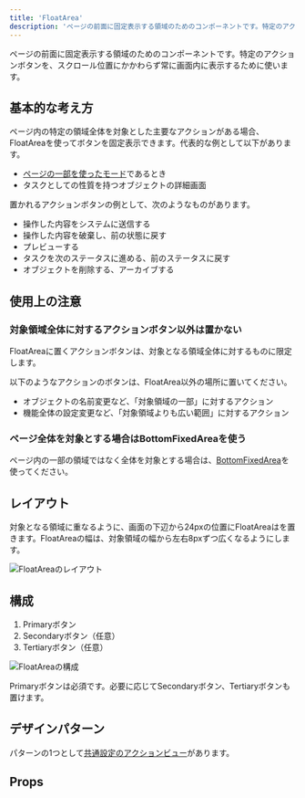 ```yaml
---
title: 'FloatArea'
description: 'ページの前面に固定表示する領域のためのコンポーネントです。特定のアクションボタンを、スクロール位置にかかわらず常に画面内に表示するために使います。'
---
```


ページの前面に固定表示する領域のためのコンポーネントです。特定のアクションボタンを、スクロール位置にかかわらず常に画面内に表示するために使います。

<ComponentStory name="FloatArea" />

## 基本的な考え方

ページ内の特定の領域全体を対象とした主要なアクションがある場合、FloatAreaを使ってボタンを固定表示できます。代表的な例として以下があります。

- [ページの一部を使ったモード](/products/design-patterns/modal-ui/#h3-3)であるとき
- タスクとしての性質を持つオブジェクトの詳細画面

置かれるアクションボタンの例として、次のようなものがあります。

- 操作した内容をシステムに送信する
- 操作した内容を破棄し、前の状態に戻す
- プレビューする
- タスクを次のステータスに進める、前のステータスに戻す
- オブジェクトを削除する、アーカイブする

## 使用上の注意

### 対象領域全体に対するアクションボタン以外は置かない

FloatAreaに置くアクションボタンは、対象となる領域全体に対するものに限定します。

以下のようなアクションのボタンは、FloatArea以外の場所に置いてください。

- オブジェクトの名前変更など、「対象領域の一部」に対するアクション
- 機能全体の設定変更など、「対象領域よりも広い範囲」に対するアクション

### ページ全体を対象とする場合はBottomFixedAreaを使う

ページ内の一部の領域ではなく全体を対象とする場合は、[BottomFixedArea](/products/components/bottom-fixed-area/)を使ってください。

## レイアウト

対象となる領域に重なるように、画面の下辺から24pxの位置にFloatAreaはを置きます。FloatAreaの幅は、対象領域の幅から左右8pxずつ広くなるようにします。

![FloatAreaのレイアウト](./images/float-area_layout.png)

## 構成

1. Primaryボタン
2. Secondaryボタン（任意）
3. Tertiaryボタン（任意）

![FloatAreaの構成](./images/float-area_composition.png)

Primaryボタンは必須です。必要に応じてSecondaryボタン、Tertiaryボタンも置けます。

## デザインパターン

パターンの1つとして[共通設定のアクションビュー](/products/design-patterns-core-features/main-admin/)があります。

## Props

<ComponentPropsTable name="FloatArea" />


